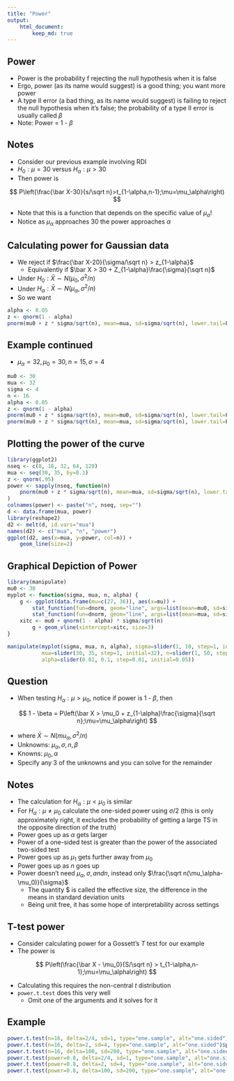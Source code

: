 ```yaml
---
title: "Power"
output:
    html_document:
        keep_md: true
---
```


## Power

- Power is the probability f rejecting the null hypothesis when it is false
- Ergo, power (as its name would suggest) is a good thing; you want more power
- A type II error (a bad thing, as its name would suggest) is failing to reject the null hypothesis when it's false; the probability of a type II error is usually called $\beta$
- Note: Power = 1 - $\beta$

## Notes

- Consider our previous example involving RDI
- $H_0 : \mu = 30$ versus $H_\alpha : \mu > 30$
- Then power is

$$
P\left(\frac{\bar X-30}{s/\sqrt n}>t_{1-\alpha,n-1};\mu=\mu_\alpha\right)
$$

- Note that this is a function that depends on the specific value of $\mu_\alpha$!
- Notice as $\mu_\alpha$ approaches 30 the power approaches $\alpha$

## Calculating power for Gaussian data

- We reject if $\frac{\bar X-20}{\sigma/\sqrt n} > z_{1-\alpha}$
    - Equivalently if $\bar X > 30 + Z_{1-\alpha}\frac{\sigma}{\sqrt n}$
- Under $H_0 : \bar X\sim N(\mu_0,\sigma^2/n)$
- Under $H_\alpha : \bar X\sim N(\mu_\alpha,\sigma^2/n)$
- So we want

```r
alpha <- 0.05
z <- qnorm(1 - alpha)
pnorm(mu0 + z * sigma/sqrt(n), mean=mua, sd=sigma/sqrt(n), lower.tail=F)
```

## Example continued
- $\mu_\alpha = 32, \mu_0 = 30, n = 15, \sigma = 4$

```r
mu0 <- 30
mua <- 32
sigma <- 4
n <- 16
alpha <- 0.05
z <- qnorm(1 - alpha)
pnorm(mu0 + z * sigma/sqrt(n), mean=mu0, sd=sigma/sqrt(n), lower.tail=F)
pnorm(mu0 + z * sigma/sqrt(n), mean=mua, sd=sigma/sqrt(n), lower.tail=F)
```

## Plotting the power of the curve

```r
library(ggplot2)
nseq <- c(8, 16, 32, 64, 128)
mua <- seq(30, 35, by=0.1)
z <- qnorm(.95)
power <- sapply(nseq, function(n)
    pnorm(mu0 + z * sigma/sqrt(n), mean=mua, sd=sigma/sqrt(n), lower.tail=F)
)
colnames(power) <- paste("n", nseq, sep="")
d <- data.frame(mua, power)
library(reshape2)
d2 <- melt(d, id.vars="mua")
names(d2) <- c("mua", "n", "power")
ggplot(d2, aes(x=mua, y=power, col=n)) +
    geom_line(size=2)
```

## Graphical Depiction of Power

```r
library(manipulate)
mu0 <- 30
myplot <- function(sigma, mua, n, alpha) {
    g <- ggplot(data.frame(mu=c(27, 36)), aes(x=mu)) +
        stat_function(fun=dnorm, geom="line", args=list(mean=mu0, sd=sigma/sqrt(n)), size=2, col="red") +
        stat_function(fun=dnorm, geom="line", args=list(mean=mua, sd=sigma/sqrt(n)), size=2, col="blue")
    xitc <- mu0 + qnorm(1 - alpha) * sigma/sqrt(n)
        g + geom_vline(xintercept=xitc, size=3)
}

manipulate(myplot(sigma, mua, n, alpha), sigma=slider(1, 10, step=1, initial=4),
           mua=slider(30, 35, step=1, initial=32), n=slider(1, 50, step=1, initial=16),
           alpha=slider(0.01, 0.1, step=0.01, initial=0.05))
```

## Question

- When testing $H_\alpha : \mu > \mu_0$, notice if power is 1 - $\beta$, then

$$
1 - \beta = P\left(\bar X > \mu_0 + z_{1-\alpha}\frac{\sigma}{\sqrt n};\mu=\mu_\alpha\right)
$$

- where $\bar X \sim N(mu_\alpha,\sigma^2/n)$
- Unknowns: $\mu_\alpha, \sigma, n, \beta$
- Knowns: $\mu_0, \alpha$
- Specify any 3 of the unknowns and you can solve for the remainder

## Notes

- The calculation for $H_\alpha : \mu < \mu_0$ is similar
- For $H_\alpha : \mu \ne \mu_0$ calculate the one-sided power using $\sigma/2$ (this is only approximately right, it excludes the probability of getting a large TS in the opposite direction of the truth)
- Power goes up as $\alpha$ gets larger
- Power of a one-sided test is greater than the power of the associated two-sided test
- Power goes up as $\mu_1$ gets further away from $\mu_0$
- Power goes up as $n$ goes up
- Power doesn't need $\mu_\alpha, \sigma, and n$, instead only $\frac{\sqrt n(\mu_\alpha-\mu_0)}{\sigma}$
    - The quantity $\frac{\mu_\alpha-\mu_0}{\sigma} is called the effective size, the difference in the means in standard deviation units
    - Being unit free, it has some hope of interpretability across settings
    
## T-test power

- Consider calculating power for a Gossett's $T$ test for our example
- The power is

$$
P\left(\frac{\bar X - \mu_0}{S/\sqrt n} > t_{1-\alpha,n-1};\mu=\mu_\alpha\right)
$$

- Calculating this requires the non-central $t$ distribution
- `power.t.test` does this very well
    - Omit one of the arguments and it solves for it
    
## Example
    
```r
power.t.test(n=16, delta=2/4, sd=1, type="one.sample", alt="one.sided")$power
power.t.test(n=16, delta=2, sd=4, type="one.sample", alt="one.sided")$power
power.t.test(n=16, delta=100, sd=200, type="one.sample", alt="one.sided")$power
power.t.test(power=0.8, delta=2/4, sd=1, type="one.sample", alt="one.sided")$n
power.t.test(power=0.8, delta=2, sd=4, type="one.sample", alt="one.sided")$n
power.t.test(power=0.8, delta=100, sd=200, type="one.sample", alt="one.sided")$n
```